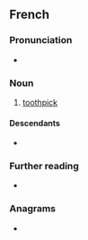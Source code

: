 ==French==
{{wikipedia|lang=fr}}

===Pronunciation===
* {{fr-IPA}}

===Noun===
{{fr-noun|m|cure-dents}}

# [[toothpick]]

====Descendants====
* {{desc|tr|kürdan|bor=1}}

===Further reading===
* {{R:TLFi}}

===Anagrams===
* {{l|fr|déçurent}}

{{cln|fr|verb-noun compounds}}
{{C|fr|Dental hygiene}}